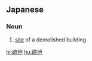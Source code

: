 ==Japanese==
{{ja-kanjitab|あと|ち}}

===Noun===
{{ja-noun|あとち}}

# [[site]] of a demolished building

[[hi:跡地]]
[[hu:跡地]]